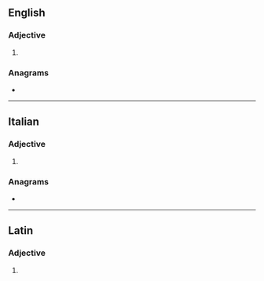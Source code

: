 ==English==

===Adjective===
{{en-adj}}

# {{alternative spelling of|en|villous}}

===Anagrams===
* {{anagrams|en|a=eillosv|vollies}}

----

==Italian==

===Adjective===
{{head|it|adjective form}}

# {{feminine plural of|it|villoso}}

===Anagrams===
* {{anagrams|it|a=eillosv|sollevi|vellosi}}

----

==Latin==

===Adjective===
{{la-adj-form|villōse}}

# {{inflection of|la|villōsus||voc|m|s}}
